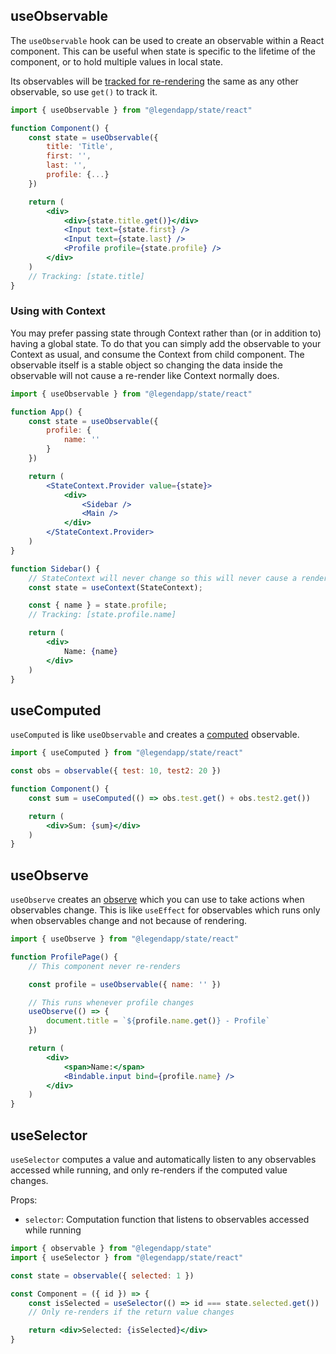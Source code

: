 ## useObservable

The `useObservable` hook can be used to create an observable within a React component. This can be useful when state is specific to the lifetime of the component, or to hold multiple values in local state.

Its observables will be [tracked for re-rendering](../react-basics) the same as any other observable, so use `get()` to track it.

```jsx
import { useObservable } from "@legendapp/state/react"

function Component() {
    const state = useObservable({
        title: 'Title',
        first: '',
        last: '',
        profile: {...}
    })

    return (
        <div>
            <div>{state.title.get()}</div>
            <Input text={state.first} />
            <Input text={state.last} />
            <Profile profile={state.profile} />
        </div>
    )
    // Tracking: [state.title]
}
```

### Using with Context

You may prefer passing state through Context rather than (or in addition to) having a global state. To do that you can simply add the observable to your Context as usual, and consume the Context from child component. The observable itself is a stable object so changing the data inside the observable will not cause a re-render like Context normally does.

```jsx
import { useObservable } from "@legendapp/state/react"

function App() {
    const state = useObservable({
        profile: {
            name: ''
        }
    })

    return (
        <StateContext.Provider value={state}>
            <div>
                <Sidebar />
                <Main />
            </div>
        </StateContext.Provider>
    )
}

function Sidebar() {
    // StateContext will never change so this will never cause a render
    const state = useContext(StateContext);

    const { name } = state.profile;
    // Tracking: [state.profile.name]

    return (
        <div>
            Name: {name}
        </div>
    )
}
```

## useComputed

`useComputed` is like `useObservable` and creates a [computed](../reactivity#computed) observable.

```jsx
import { useComputed } from "@legendapp/state/react"

const obs = observable({ test: 10, test2: 20 })

function Component() {
    const sum = useComputed(() => obs.test.get() + obs.test2.get())

    return (
        <div>Sum: {sum}</div>
    )
}
```

## useObserve

`useObserve` creates an [observe](../reactivity#observe) which you can use to take actions when observables change. This is like `useEffect` for observables which runs only when observables change and not because of rendering.

```jsx
import { useObserve } from "@legendapp/state/react"

function ProfilePage() {
    // This component never re-renders

    const profile = useObservable({ name: '' })

    // This runs whenever profile changes
    useObserve(() => {
        document.title = `${profile.name.get()} - Profile`
    })

    return (
        <div>
            <span>Name:</span>
            <Bindable.input bind={profile.name} />
        </div>
    )
}
```

## useSelector

`useSelector` computes a value and automatically listen to any observables accessed while running, and only re-renders if the computed value changes.

Props:
- `selector`: Computation function that listens to observables accessed while running

```jsx
import { observable } from "@legendapp/state"
import { useSelector } from "@legendapp/state/react"

const state = observable({ selected: 1 })

const Component = ({ id }) => {
    const isSelected = useSelector(() => id === state.selected.get())
    // Only re-renders if the return value changes

    return <div>Selected: {isSelected}</div>
}
```